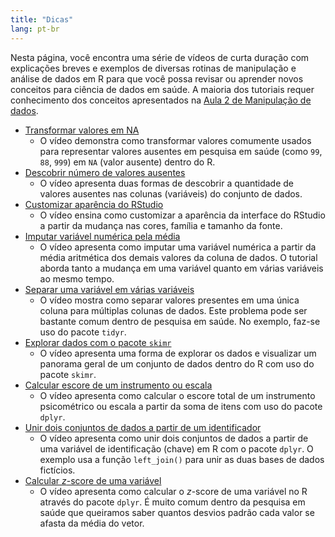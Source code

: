 ```yaml
---
title: "Dicas"
lang: pt-br
---
```


Nesta página, você encontra uma série de vídeos de curta duração
com explicações breves e exemplos de diversas rotinas de manipulação
e análise de dados em R para que você possa revisar ou aprender novos
conceitos para ciência de dados em saúde. A maioria dos tutoriais
requer conhecimento dos conceitos apresentados na
[Aula 2 de Manipulação de dados](aulas_e_laboratorios.html#aula-2-manipulação-de-dados).

* [Transformar valores em NA](https://youtu.be/G--CVO23sR8)
  - O vídeo demonstra como transformar valores comumente usados
  para representar valores ausentes em pesquisa em saúde (como
  `99`, `88`, `999`) em `NA` (valor ausente) dentro do R.

* [Descobrir número de valores ausentes](https://youtu.be/D2GGtS5R03Q)
  - O vídeo apresenta duas formas de descobrir a quantidade de
  valores ausentes nas colunas (variáveis) do conjunto de dados.
  
* [Customizar aparência do RStudio](https://youtu.be/4Tptf1E3yAI)
  - O vídeo ensina como customizar a aparência da interface do RStudio a partir
  da mudança nas cores, família e tamanho da fonte.
  
* [Imputar variável numérica pela média](https://youtu.be/Xfj38ovdPuc)
  - O vídeo apresenta como imputar uma variável numérica a partir da média
  aritmética dos demais valores da coluna de dados. O tutorial aborda tanto
  a mudança em uma variável quanto em várias variáveis ao mesmo tempo.
  
* [Separar uma variável em várias variáveis](https://youtu.be/5-zbwgoc-ps)
  - O vídeo mostra como separar valores presentes em uma única coluna para
  múltiplas colunas de dados. Este problema pode ser bastante comum dentro de
  pesquisa em saúde. No exemplo, faz-se uso do pacote `tidyr`.
  
* [Explorar dados com o pacote `skimr`](https://youtu.be/JE0N7aVQfws)
  - O vídeo apresenta uma forma de explorar os dados e visualizar um panorama
  geral de um conjunto de dados dentro do R com uso do pacote `skimr`. 
  
* [Calcular escore de um instrumento ou escala](https://youtu.be/nQKMtrx4ZZ0)
  - O vídeo apresenta como calcular o escore total de um instrumento
  psicométrico ou escala a partir da soma de itens com uso do pacote `dplyr`.
  
* [Unir dois conjuntos de dados a partir de um identificador](https://youtu.be/AfaUWmkuF-w)
  - O vídeo apresenta como unir dois conjuntos de dados a partir de uma variável
  de identificação (chave) em R com o pacote `dplyr`.
  O exemplo usa a função `left_join()` para unir as duas bases de
  dados fictícios.
  
* [Calcular $z$-score de uma variável](https://youtu.be/YUrYJK5iFrQ)
  - O vídeo apresenta como calcular o $z$-score de uma variável no R através do
  pacote `dplyr`. É muito comum dentro da pesquisa em saúde que queiramos
  saber quantos desvios padrão cada valor se afasta da média do vetor.